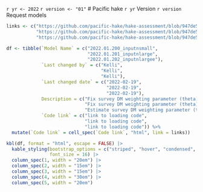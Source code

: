 `r yr <- 2022`
`r version <- "01"`
# Pacific hake `r yr` Version `r version` Request models

```r
links <- c("https://github.com/pacific-hake/hake-assessment/blob/947de55a5943aa6ca471e7e1077720c3c19682be/R/model-setup.R#L298",
           "https://github.com/pacific-hake/hake-assessment/blob/947de55a5943aa6ca471e7e1077720c3c19682be/R/model-setup.R#L298",
           "https://github.com/pacific-hake/hake-assessment/blob/947de55a5943aa6ca471e7e1077720c3c19682be/R/model-setup.R#L298")

df <- tibble(`Model Name` = c("2022.01.200_inputnsmall",
                              "2022.01.201_inputnlarge",
                              "2022.01.202_inputnlargee"),
             `Last changed by` = c("Kelli",
                                   "Kelli",
                                   "Kelli"),
             `Last changed date` = c("2022-02-19",
                                     "2022-02-19",
                                     "2022-02-19"),
             Description = c("Fix survey DM weighting parameter (theta) and multiply input sample size by 0.2",
                             "Fix survey DM weighting parameter (theta) and multiply input sample size by 2",
                             "Estimate survey DM weighting parameter (theta) and multiply input sample size by 2"),
             `Code link` = c("link to loading code",
                             "link to loading code",
                             "link to loading code")) %>%
  mutate(`Code link` = cell_spec(`Code link`, "html", link = links))

kbl(df, format = "html", escape = FALSE) |> 
  kable_styling(bootstrap_options = c("striped", "hover", "condensed", "responsive"),
                font_size = 16) |> 
  column_spec(1, width = "20em") |> 
  column_spec(2, width = "15em") |> 
  column_spec(3, width = "15em") |> 
  column_spec(4, width = "30em") |> 
  column_spec(5, width = "20em")
```